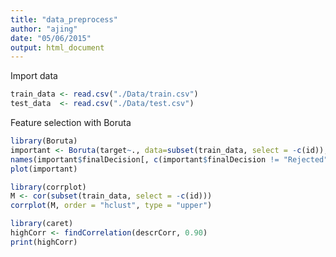 ```yaml
---
title: "data_preprocess"
author: "ajing"
date: "05/06/2015"
output: html_document
---
```


Import data
```r
train_data <- read.csv("./Data/train.csv")
test_data  <- read.csv("./Data/test.csv")
```
Feature selection with Boruta
```r
library(Boruta)
important <- Boruta(target~., data=subset(train_data, select = -c(id)),  doTrace = 2, ntree = 300)
names(important$finalDecision[, c(important$finalDecision != "Rejected", T)])
plot(important)
```

```r
library(corrplot)
M <- cor(subset(train_data, select = -c(id)))
corrplot(M, order = "hclust", type = "upper")
```

```r
library(caret)
highCorr <- findCorrelation(descrCorr, 0.90)
print(highCorr)
```

